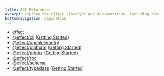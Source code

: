 ```yaml
---
title: API Reference
excerpt: Explore the Effect library's API documentation, including core functionalities like effect, CLI, OpenTelemetry, platform, printer, and RPC. Delve into the schema package with getting started and API reference sections. Discover the typeclass module for comprehensive typeclass-related documentation.
bottomNavigation: pagination
---
```


- [effect](https://effect-ts.github.io/effect/docs/effect)
- [@effect/cli](https://effect-ts.github.io/effect/docs/cli) ([Getting Started](https://github.com/Effect-TS/effect/blob/main/packages/cli/README.md))
- [@effect/opentelemetry](https://effect-ts.github.io/effect/docs/opentelemetry)
- [@effect/platform](https://effect-ts.github.io/effect/docs/platform) ([Getting Started](https://github.com/Effect-TS/effect/blob/main/packages/platform/README.md))
- [@effect/printer](https://effect-ts.github.io/effect/docs/printer) ([Getting Started](https://github.com/Effect-TS/effect/blob/main/packages/printer/README.md))
- [@effect/rpc](https://effect-ts.github.io/effect/docs/rpc)
- [@effect/schema](https://effect-ts.github.io/effect/docs/schema)
- [@effect/typeclass](https://effect-ts.github.io/effect/docs/typeclass) ([Getting Started](https://github.com/Effect-TS/effect/blob/main/packages/typeclass/README.md))
